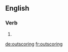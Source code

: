 ==English==

===Verb===
{{head|en}}

# {{present participle of|outscore|lang=en}}

[[de:outscoring]]
[[fr:outscoring]]
